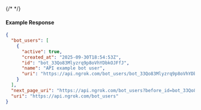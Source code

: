 {/* <!-- Code generated for API Clients. DO NOT EDIT. --> */}

#### Example Response
```json
{
  "bot_users": [
    {
      "active": true,
      "created_at": "2025-09-30T18:54:53Z",
      "id": "bot_33Qo83Mlyzrq9p8oVhYDbkOJFfJ",
      "name": "API example bot user",
      "uri": "https://api.ngrok.com/bot_users/bot_33Qo83Mlyzrq9p8oVhYDbkOJFfJ"
    }
  ],
  "next_page_uri": "https://api.ngrok.com/bot_users?before_id=bot_33Qo83Mlyzrq9p8oVhYDbkOJFfJ&limit=1",
  "uri": "https://api.ngrok.com/bot_users"
}

```